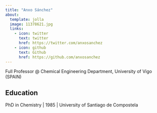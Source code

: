 ```yaml
---
title: "Anxo Sánchez"
about:
  template: jolla
  image: 11378621.jpg
  links:
    - icon: twitter
      text: twitter
      href: https://twitter.com/anxosanchez
    - icon: github
      text: Github
      href: https://github.com/anxosanchez
---
```


Full Professor @ Chemical Engineering Department, University of Vigo (SPAIN)

## Education

PhD in Chemistry | 1985 | University of Santiago de Compostela

